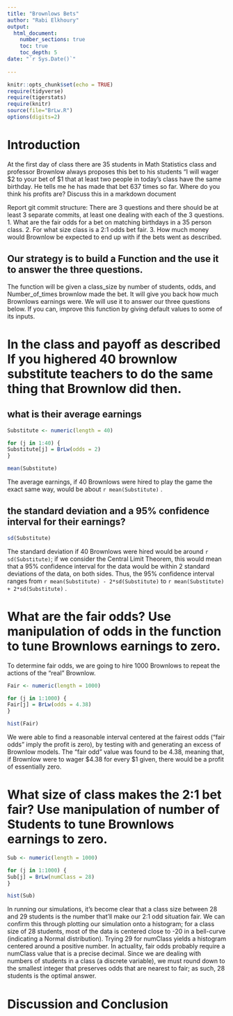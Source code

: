 ```yaml
---
title: "Brownlows Bets"
author: "Rabi Elkhoury"
output: 
  html_document:
    number_sections: true
    toc: true
    toc_depth: 5
date: "`r Sys.Date()`"    
    
---
```

```r
knitr::opts_chunk$set(echo = TRUE)
require(tidyverse)
require(tigerstats)
require(knitr)
source(file="BrLw.R")
options(digits=2)
```


<!-- We recommend you use git branches -- create a separate branch for each major section i.e. Introduction, Methods, Results, Inferential Results, and Discussion and Conclusions - leave the YAML block untouched until the final merge where you put in your own name !-->

# Introduction

<!--In this section you explain what you are trying to show.  Where did the data come from?  What is the research or other question you are trying to answer?!-->

 At the first day of class there are 35 students in Math Statistics class and professor Brownlow always proposes this bet to his students "I will wager $2 to your bet of $1 that at least two people in today's class have  the same birthday.  He tells me he has made that bet 637 times so far. Where do you think his profits are? Discuss this in a markdown document
 
Report git commit structure:
There are 3 questions and there should be at least 3 separate commits, at least one dealing with each of the 3 questions.
1. What are the fair odds for a bet on matching birthdays in a 35 person class.
2. For what size class is a 2:1 odds bet fair.
3. How much money would Brownlow be expected to end up with if the bets went as described.

## Our strategy is to build a Function and the use it to answer the three questions. 

The function will be given a class_size by number of students, odds, and Number_of_times brownlow made the bet.  It will give you back how much Brownlows earnings were. We will use it to answer our three questions below. If you can, improve this function by giving default values to some of its inputs. 

# In the class and payoff as described  If you highered 40 brownlow substitute teachers to do the same thing that Brownlow did then.
## what is their average earnings

```r
Substitute <- numeric(length = 40)

for (j in 1:40) {
Substitute[j] = BrLw(odds = 2)
}
```


```r
mean(Substitute)
```
The average earnings, if 40 Brownlows were hired to play the game the exact same way, would be about `r mean(Substitute)` .


## the standard deviation and a 95% confidence interval for their earnings?

```r
sd(Substitute)
```
The standard deviation if 40 Brownlows were hired would be around `r sd(Substitute)`; if we consider the Central Limit Theorem, this would mean that a 95% confidence interval for the data would be within 2 standard deviations of the data, on both sides.  Thus, the 95% confidence interval ranges from `r mean(Substitute) - 2*sd(Substitute)` to `r mean(Substitute) + 2*sd(Substitute)` .
  
<!--Explain and display your method of coming up with a 95% confidence interval of  professor Brownlows winnings (or losings)-->


# What are the fair odds? Use manipulation of odds in the function to tune Brownlows earnings to zero. 

To determine fair odds, we are going to hire 1000 Brownlows to repeat the actions of the "real" Brownlow.
```r
Fair <- numeric(length = 1000)

for (j in 1:1000) {
Fair[j] = BrLw(odds = 4.38)
}
```

```r
hist(Fair)
```


We were able to find a reasonable interval centered at the fairest odds ("fair odds" imply the profit is zero), by testing with and generating an excess of Brownlow models.  The "fair odd" value was found to be 4.38, meaning that, if Brownlow were to wager $4.38 for every $1 given, there would be a profit of essentially zero.

<!--Decide on your methods:  In this section explain the approach you will take to attack the issue --- how will you decide on a likely estimate of professor Brownlow's earnings or losses after 637 bets. Also explain how you construct a 95% confidence interval about your estimate of his winnings !-->


# What size of class makes the 2:1 bet fair?  Use manipulation of number of Students to tune Brownlows earnings to zero.

<!--Explain and display the results of your method of coming up with the estimate of professor Brownlows betting profits!-->

```r
Sub <- numeric(length = 1000)

for (j in 1:1000) {
Sub[j] = BrLw(numClass = 28)
}
```

```r
hist(Sub)
```

In running our simulations, it's become clear that a class size between 28 and 29 students is the number that'll make our 2:1 odd situation fair.  We can confirm this through plotting our simulation onto a histogram; for a class size of 28 students, most of the data is centered close to -20 in a bell-curve (indicating a Normal distribution).  Trying 29 for numClass yields a histogram centered around a positive number.  In actuality, fair odds probably require a numClass value that is a precise decimal.  Since we are dealing with numbers of students in a class (a discrete variable), we must round down to the smallest integer that preserves odds that are nearest to fair; as such, 28 students is the optimal answer.




# Discussion and Conclusion

<!--Discussion and conclusion here.  If professor Brownlow is consistantly making or losing money how could he change his payout so that his profits center on zero?  Also discuss what size his class should be in order to have his current scheme balance at zero profit.!-->







